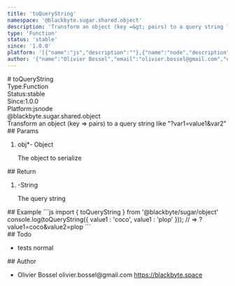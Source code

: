 ```yaml
---
title: 'toQueryString'
namespace: '@blackbyte.sugar.shared.object'
description: 'Transform an object (key =&gt; pairs) to a query string like &quot;?var1=value1&amp;var2&quot;'
type: 'Function'
status: 'stable'
since: '1.0.0'
platform: '[{"name":"js","description":""},{"name":"node","description":""}]'
author: '{"name":"Olivier Bossel","email":"olivier.bossel@gmail.com","url":"https://blackbyte.space"}'
---
```

<div class="docmap -mdx">
# toQueryString
<div class="docmap_metas">
<div class="docmap_type"><span class="docmap_type-label">Type:</span><span class="docmap_type-value">Function</span></div>
<div class="docmap_status"><span class="docmap_status-label">Status:</span><span class="docmap_status-value -stable">stable</span></div>
<div class="docmap_since"><span class="docmap_since-label">Since:</span><span class="docmap_since-value">1.0.0</span></div>
<div class="docmap_platform"><span class="docmap_platform-label">Platform:</span><span class="docmap_platform-value -js">js</span><span class="docmap_platform-value -node">node</span></div>
</div>
<div class="docmap_namespace">@blackbyte.sugar.shared.object</div>
<div class="docmap_description typo-lead typo-format">
Transform an object (key =&gt; pairs) to a query string like &quot;?var1=value1&amp;var2&quot;
</div>
<div class="docmap_params">
## Params
<ol class="docmap_list">
<li class="docmap_item">
<span class="docmap_name">obj<span class="docmap_required">*</span></span><span class="docmap_default">-</span> <span class="docmap_type">Object</span>
<p class="docmap_description">The object to serialize</p>
</li>
</ol>
</div>
<div class="docmap_return">
## Return
<ol class="docmap_list">
<li class="docmap_item">
<span class="docmap_default">-</span><span class="docmap_type">String</span>
<p class="docmap_description">The query string</p>
</li>
</ol>
</div>
<div class="docmap_examples">
## Example
<s-code language="js" header>
```js
import { toQueryString } from '@blackbyte/sugar/object'
console.log(toQueryString({
	value1 : 'coco',
	value1 : 'plop'
}));
// => ?value1=coco&value2=plop
```
</s-code>
</div>
<div class="docmap_todo">
## Todo
<ul class="docmap_list">
<li class="docmap_item">
<span class="docmap_description">tests</span>
<span class="docmap_priority -normal">normal</span>
</li>
</ul>
</div>
<div class="docmap_author">
## Author
<ul class="docmap_list">
<li class="docmap_item">
<span class="docmap_name">Olivier Bossel</span>
<span class="docmap_email">olivier.bossel@gmail.com</span>
<a href="https://blackbyte.space" target="_blank" class="docmap_url">https://blackbyte.space</a>
</li>
</ul>
</div>
</div>